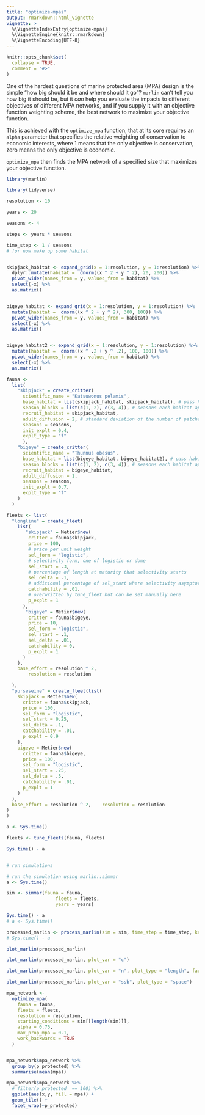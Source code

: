 ```yaml
---
title: "optimize-mpas"
output: rmarkdown::html_vignette
vignette: >
  %\VignetteIndexEntry{optimize-mpas}
  %\VignetteEngine{knitr::rmarkdown}
  %\VignetteEncoding{UTF-8}
---
```


```r
knitr::opts_chunk$set(
  collapse = TRUE,
  comment = "#>"
)
```


One of the hardest questions of marine protected area (MPA) design is the simple "how big should it be and where should it go"? `marlin` can't tell you how big it should be, but it *can* help you evaluate the impacts to different objectives of different MPA networks, and if you supply it with an objective function weighting scheme, the best network to maximize your objective function. 

This is achieved with the `optimize_mpa` function, that at its core requires an `alpha` parameter that specifies the relative weighting of conservation to economic interests, where 1 means that the only objective is conservation, zero means the only objective is economic. 

`optimize_mpa` then finds the MPA network of a specified size that maximizes your objective function. 

```r
library(marlin)

library(tidyverse)

resolution <- 10

years <- 20

seasons <- 4

steps <- years * seasons

time_step <- 1 / seasons
# for now make up some habitat


skipjack_habitat <- expand_grid(x = 1:resolution, y = 1:resolution) %>%
  dplyr::mutate(habitat =  dnorm((x ^ 2 + y ^ 2), 20, 200)) %>% 
  pivot_wider(names_from = y, values_from = habitat) %>% 
  select(-x) %>% 
  as.matrix()


bigeye_habitat <- expand_grid(x = 1:resolution, y = 1:resolution) %>%
  mutate(habitat =  dnorm((x ^ 2 + y ^ 2), 300, 100)) %>% 
  pivot_wider(names_from = y, values_from = habitat) %>% 
  select(-x) %>% 
  as.matrix()


bigeye_habitat2 <- expand_grid(x = 1:resolution, y = 1:resolution) %>%
  mutate(habitat =  dnorm((x ^ .2 + y ^ .2), 100, 100)) %>% 
  pivot_wider(names_from = y, values_from = habitat) %>% 
  select(-x) %>% 
  as.matrix()

fauna <- 
  list(
    "skipjack" = create_critter(
      scientific_name = "Katsuwonus pelamis",
      base_habitat = list(skipjack_habitat, skipjack_habitat), # pass habitat as lists
      season_blocks = list(c(1, 2), c(3, 4)), # seasons each habitat apply to
      recruit_habitat = skipjack_habitat,
      adult_diffusion = 2, # standard deviation of the number of patches moved by adults
      seasons = seasons,
      init_explt = 0.4, 
      explt_type = "f"
      ),
    "bigeye" = create_critter(
      scientific_name = "Thunnus obesus",
      base_habitat = list(bigeye_habitat, bigeye_habitat2), # pass habitat as lists
      season_blocks = list(c(1, 2), c(3, 4)), # seasons each habitat apply to
      recruit_habitat = bigeye_habitat,
      adult_diffusion = 1,
      seasons = seasons,
      init_explt = 0.7, 
      explt_type = "f"
    )
  )

fleets <- list(
  "longline" = create_fleet(
    list(
       "skipjack" = Metier$new(
        critter = fauna$skipjack,
        price = 100,
        # price per unit weight
        sel_form = "logistic",
        # selectivity form, one of logistic or dome
        sel_start = .3,
        # percentage of length at maturity that selectivity starts
        sel_delta = .1,
        # additional percentage of sel_start where selectivity asymptotes
        catchability = .01,
        # overwritten by tune_fleet but can be set manually here
        p_explt = 1
      ),
       "bigeye" = Metier$new(
        critter = fauna$bigeye,
        price = 10,
        sel_form = "logistic",
        sel_start = .1,
        sel_delta = .01,
        catchability = 0,
        p_explt = 1
      )
    ),
    base_effort = resolution ^ 2,
        resolution = resolution

  ),
  "purseseine" = create_fleet(list(
    skipjack = Metier$new(
      critter = fauna$skipjack,
      price = 100,
      sel_form = "logistic",
      sel_start = 0.25,
      sel_delta = .1,
      catchability = .01,
      p_explt = 0.9
    ),
    bigeye = Metier$new(
      critter = fauna$bigeye,
      price = 100,
      sel_form = "logistic",
      sel_start = .25,
      sel_delta = .5,
      catchability = .01,
      p_explt = 1
    )
  ),
  base_effort = resolution ^ 2,    resolution = resolution
)
)

a <- Sys.time()

fleets <- tune_fleets(fauna, fleets) 

Sys.time() - a


# run simulations

# run the simulation using marlin::simmar
a <- Sys.time()

sim <- simmar(fauna = fauna,
                  fleets = fleets,
                  years = years)

Sys.time() - a
# a <- Sys.time()

processed_marlin <- process_marlin(sim = sim, time_step = time_step, keep_age = TRUE)
# Sys.time() - a

plot_marlin(processed_marlin)

plot_marlin(processed_marlin, plot_var = "c")

plot_marlin(processed_marlin, plot_var = "n", plot_type = "length", fauna = fauna)

plot_marlin(processed_marlin, plot_var = "ssb", plot_type = "space")

```


```r

mpa_network <-
  optimize_mpa(
    fauna = fauna,
    fleets = fleets,
    resolution = resolution,
    starting_conditions = sim[[length(sim)]],
    alpha = 0.75,
    max_prop_mpa = 0.1, 
    work_backwards = TRUE
  )


mpa_network$mpa_network %>% 
  group_by(p_protected) %>% 
  summarise(mean(mpa))

mpa_network$mpa_network %>% 
  # filter(p_protected  == 100) %>%
  ggplot(aes(x,y, fill = mpa)) + 
  geom_tile() + 
  facet_wrap(~p_protected)

```




